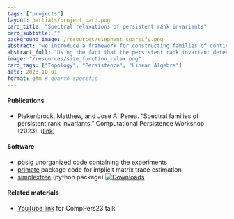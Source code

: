 ```yaml
---
tags: ["projects"]
layout: partials/project_card.pug
card_title: "Spectral relaxations of persistent rank invariants"
card_subtitle: ""
background_image: /resources/elephant_sparsify.png
abstract: "we introduce a framework for constructing families of continuous relaxations of the persistent rank invariant for persistence modules indexed over the real line."
abstract_full: "Using the fact that the persistent rank invariant determines the persistence diagram and vice versa, we introduce a framework for constructing families of continuous relaxations of the persistent rank invariant for persistence modules indexed over the real line. Like the rank invariant, these families obey inclusion-exclusion, are derived from simplicial boundary operators, and encode all the information needed to construct a persistence diagram. Unlike the rank invariant, these spectrally-derived families enjoy a number of stability and continuity properties typically reserved for persistence diagrams, such as smoothness and differentiability over the positive semi-definite cone. By leveraging its relationship with combinatorial Laplacian operators, we find the non-harmonic spectra of our proposed relaxation encode valuable geometric information about the underlying space, prompting several avenues for geometric data analysis. As these Laplacian operators are trace-class operators, we also find the corresponding relaxation can be efficiently approximated with a randomized algorithm based on the stochastic Lanczos quadrature method. We investigate the utility of our relaxation with applications in topological data analysis and machine learning, such as parameter optimization and shape classification."
image: "/resources/size_function_relax.png"
card_tags: ["Topology", "Persistence", "Linear Algebra"]
date: 2023-10-01
format: gfm # quarto-specific 
---
```


:::{.flex .items-center .px-2 .py-1 .bg-gray-100}
<h4 class="font-bold bg-gray-100"> Publications </h4>
:::

:::{.p-2 .overflow-auto .px-4 .py-2 .bg-white-100}
:::{.prose-md .lisc-desc .text-sm .space-y-2}
- Piekenbrock, Matthew, and Jose A. Perea. "Spectral families of persistent rank invariants." Computational Persistence Workshop (2023). ([link](/resources/extended_abstract_CompPers23.pdf))
:::
:::

:::{.flex .items-center .px-2 .py-1 .bg-gray-100}
<h4 class="font-bold bg-gray-100"> Software </h4>
:::

:::{.p-2 .overflow-auto .px-4 .py-2 .bg-white-100}
:::{.prose-md .lisc-desc .text-sm .space-y-2}
- [pbsig](https://github.com/peekxc/pbsig) unorganized code containing the experiments
- [primate](https://github.com/peekxc/primate) package code for implicit matrix trace estimation
- [simplextree](https://github.com/peekxc/simplextree) (python package) [![Downloads](https://static.pepy.tech/badge/simplextree)](https://pepy.tech/project/simplextree){.float-right}
:::
:::


:::{.flex .items-center .px-2 .py-1 .bg-gray-100}
<h4 class="font-bold bg-gray-100"> Related materials </h4>
:::

:::{.p-2 .overflow-auto .px-4 .py-2 .bg-white-100}
:::{.prose-md .lisc-desc .text-sm .space-y-2}
- [YouTube link](https://www.youtube.com/watch?v=EGP4GlcLNYU&t=505s) for CompPers23 talk 
:::
:::


